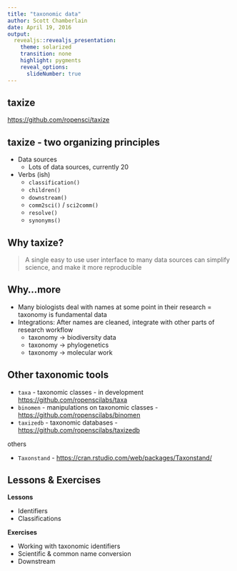 ```yaml
---
title: "taxonomic data"
author: Scott Chamberlain
date: April 19, 2016
output: 
  revealjs::revealjs_presentation:
    theme: solarized
    transition: none
    highlight: pygments
    reveal_options:
      slideNumber: true
---
```


## taxize

[https://github.com/ropensci/taxize](https://github.com/ropensci/taxize)

## taxize - two organizing principles

- Data sources
    - Lots of data sources, currently 20
- Verbs (ish)
    - `classification()`
    - `children()`
    - `downstream()`
    - `comm2sci()` / `sci2comm()`
    - `resolve()`
    - `synonyms()`

## Why taxize?

> A single easy to use user interface to many data sources can simplify science, and make it more reproducible

## Why...more

* Many biologists deal with names at some point in their research = taxonomy is fundamental data
* Integrations: After names are cleaned, integrate with other parts of research workflow
  * taxonomy -> biodiversity data
  * taxonomy -> phylogenetics
  * taxonomy -> molecular work

## Other taxonomic tools

* `taxa` - taxonomic classes - in development [https://github.com/ropenscilabs/taxa](https://github.com/ropenscilabs/taxa)
* `binomen` - manipulations on taxonomic classes - [https://github.com/ropenscilabs/binomen](https://github.com/ropenscilabs/binomen)
* `taxizedb` - taxonomic databases - [https://github.com/ropenscilabs/taxizedb](https://github.com/ropenscilabs/taxizedb)

others

* `Taxonstand` - [https://cran.rstudio.com/web/packages/Taxonstand/](https://cran.rstudio.com/web/packages/Taxonstand/)

## Lessons & Exercises

__Lessons__

* Identifiers
* Classifications

__Exercises__

* Working with taxonomic identifiers
* Scientific & common name conversion
* Downstream
